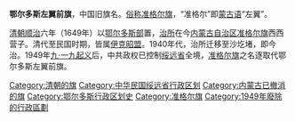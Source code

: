'''鄂尔多斯左翼前旗'''，中国旧旗名。[[俗称|俗称]][[准格尔旗|准格尔旗]]，“准格尔”即[[蒙古语|蒙古语]]“左翼”。

[[清朝|清朝]][[顺治|顺治]]六年（1649年）以[[鄂尔多斯部|鄂尔多斯部]]置，[[治所|治所]]在今[[内蒙古自治区|内蒙古自治区]][[准格尔旗|准格尔旗]]西西营子。清代至民国时期，皆属[[伊克昭盟|伊克昭盟]]。1940年代，治所迁移至沙圪堵，即今治。1949年[[九·一九起义|九·一九起义]]后，中共政权已控制[[綏遠省_(中華民國)|绥远省]]全境，[[准格尔旗|准格尔旗]]之名逐取代鄂尔多斯左翼前旗。

{{中华民国绥远省行政区划}}
{{内蒙古行政区划小作品}}
{{DEFAULTSORT:E}}
[[Category:清朝的旗|Category:清朝的旗]]
[[Category:中华民国绥远省行政区划|Category:中华民国绥远省行政区划]]
[[Category:内蒙古已撤消的旗|Category:内蒙古已撤消的旗]] 
[[Category:鄂尔多斯行政区划史|Category:鄂尔多斯行政区划史]]
[[Category:准格尔旗|Category:准格尔旗]]
[[Category:1949年廢除的行政區劃|Category:1949年廢除的行政區劃]]